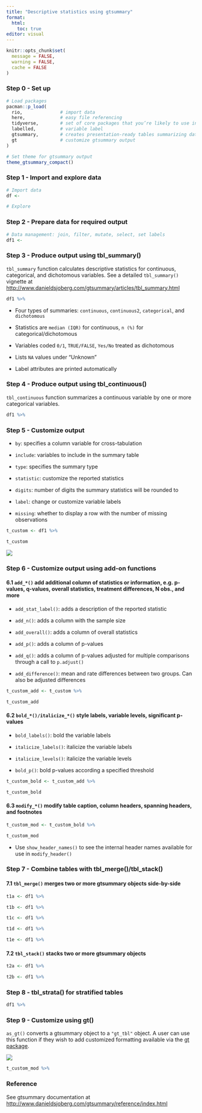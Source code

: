 ```yaml
---
title: "Descriptive statistics using gtsummary"
format:
  html:
    toc: true
editor: visual
---
```


```r
knitr::opts_chunk$set(
  message = FALSE,
  warning = FALSE,
  cache = FALSE
)
```

### Step 0 - Set up

```r
# Load packages
pacman::p_load(
  rio,              # import data
  here,             # easy file referencing
  tidyverse,        # set of core packages that you’re likely to use in everyday data analyses
  labelled,         # variable label
  gtsummary,        # creates presentation-ready tables summarizing data
  gt                # customize gtsummary output
)

# Set theme for gtsummary output
theme_gtsummary_compact()
```

### Step 1 - Import and explore data

```r
# Import data
df <- 

# Explore

```

### Step 2 - Prepare data for required output

```r
# Data management: join, filter, mutate, select, set labels
df1 <- 
```

### Step 3 - Produce output using tbl_summary()

`tbl_summary` function calculates descriptive statistics for continuous, categorical, and dichotomous variables. See a detailed `tbl_summary()` vignette at <http://www.danieldsjoberg.com/gtsummary/articles/tbl_summary.html>

```r
df1 %>% 
```

-   Four types of summaries: `continuous`, `continuous2`, `categorical`, and `dichotomous`

-   Statistics are `median (IQR)` for continuous, `n (%)` for categorical/dichotomous

-   Variables coded `0/1`, `TRUE/FALSE`, `Yes/No` treated as dichotomous

-   Lists `NA` values under "Unknown"

-   Label attributes are printed automatically

### Step 4 - Produce output using tbl_continuous()

`tbl_continuous` function summarizes a continuous variable by one or more categorical variables.

```r
df1 %>%
```

### Step 5 - Customize output

-   `by`: specifies a column variable for cross-tabulation

-   `include`: variables to include in the summary table

-   `type`: specifies the summary type

-   `statistic`: customize the reported statistics

-   `digits`: number of digits the summary statistics will be rounded to

-   `label`: change or customize variable labels

-   `missing`: whether to display a row with the number of missing observations

```r
t_custom <- df1 %>%

t_custom
```

![](../images/SummaryTables.png)

### Step 6 - Customize output using add-on functions

#### 6.1 `add_*()` add additional column of statistics or information, e.g. p-values, q-values, overall statistics, treatment differences, N obs., and more

-   `add_stat_label()`: adds a description of the reported statistic

-   `add_n()`: adds a column with the sample size

-   `add_overall()`: adds a column of overall statistics

-   `add_p()`: adds a column of p-values

-   `add_q()`: adds a column of p-values adjusted for multiple comparisons through a call to `p.adjust()`

-   `add_difference()`: mean and rate differences between two groups. Can also be adjusted differences

```r
t_custom_add <- t_custom %>%

t_custom_add
```

#### 6.2 `bold_*()/italicize_*()` style labels, variable levels, significant p-values

-   `bold_labels()`: bold the variable labels

-   `italicize_labels()`: italicize the variable labels

-   `italicize_levels()`: italicize the variable levels

-   `bold_p()`: bold p-values according a specified threshold

```r
t_custom_bold <- t_custom_add %>%

t_custom_bold
```

#### 6.3 `modify_*()` modify table caption, column headers, spanning headers, and footnotes

```r
t_custom_mod <- t_custom_bold %>%

t_custom_mod
```

-   Use `show_header_names()` to see the internal header names available for use in `modify_header()`

### Step 7 - Combine tables with tbl_merge()/tbl_stack()

#### 7.1 `tbl_merge()` merges two or more gtsummary objects side-by-side

```r
t1a <- df1 %>%

t1b <- df1 %>%

t1c <- df1 %>%

t1d <- df1 %>%

t1e <- df1 %>%

```

#### 7.2 `tbl_stack()` stacks two or more gtsummary objects

```r
t2a <- df1 %>%

t2b <- df1 %>%

```

### Step 8 - tbl_strata() for stratified tables

```r
df1 %>%

```

### Step 9 - Customize using gt()

`as_gt()` converts a gtsummary object to a `"gt_tbl"` object. A user can use this function if they wish to add customized formatting available via the [gt package](https://gt.rstudio.com/index.html).

![](../images/gt_parts_of_a_table.svg)

```r
t_custom_mod %>% 

```

### Reference

See gtsummary documentation at <http://www.danieldsjoberg.com/gtsummary/reference/index.html>
